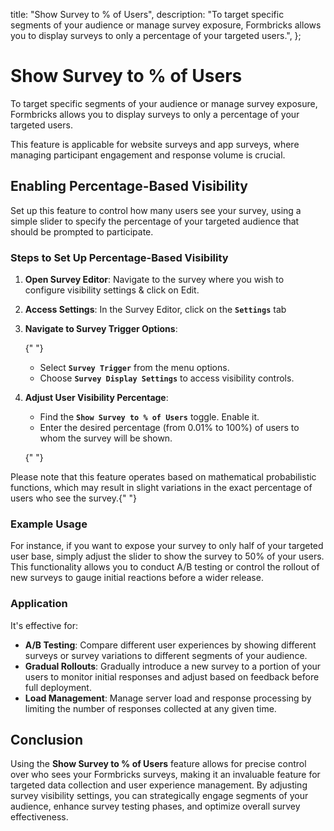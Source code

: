 

  title: "Show Survey to % of Users",
  description:
    "To target specific segments of your audience or manage survey exposure, Formbricks allows you to display surveys to only a percentage of your targeted users.",
};

# Show Survey to % of Users

To target specific segments of your audience or manage survey exposure, Formbricks allows you to display surveys to only a percentage of your targeted users.

<Note>
  This feature is applicable for website surveys and app surveys, where managing participant engagement and
  response volume is crucial.
</Note>

## **Enabling Percentage-Based Visibility**

Set up this feature to control how many users see your survey, using a simple slider to specify the percentage of your targeted audience that should be prompted to participate.

### **Steps to Set Up Percentage-Based Visibility**

1. **Open Survey Editor**: Navigate to the survey where you wish to configure visibility settings & click on Edit.
2. **Access Settings**: In the Survey Editor, click on the **`Settings`** tab
3. **Navigate to Survey Trigger Options**:

   {" "}

   <MdxImage
     src={StepOne}
     alt="Choose a link survey template"
     quality="100"
     className="max-w-full rounded-lg sm:max-w-3xl"
   />

   - Select **`Survey Trigger`** from the menu options.
   - Choose **`Survey Display Settings`** to access visibility controls.

4. **Adjust User Visibility Percentage**:

   - Find the **`Show Survey to % of Users`** toggle. Enable it.
   - Enter the desired percentage (from 0.01% to 100%) of users to whom the survey will be shown.

   {" "}

   <MdxImage
     src={StepTwo}
     alt="Choose a link survey template"
     quality="100"
     className="max-w-full rounded-lg sm:max-w-3xl"
   />

<Note>
  Please note that this feature operates based on mathematical probabilistic functions, which may result in
  slight variations in the exact percentage of users who see the survey.{" "}
</Note>

### **Example Usage**

For instance, if you want to expose your survey to only half of your targeted user base, simply adjust the slider to show the survey to 50% of your users. This functionality allows you to conduct A/B testing or control the rollout of new surveys to gauge initial reactions before a wider release.

### **Application**

It's effective for:

- **A/B Testing**: Compare different user experiences by showing different surveys or survey variations to different segments of your audience.
- **Gradual Rollouts**: Gradually introduce a new survey to a portion of your users to monitor initial responses and adjust based on feedback before full deployment.
- **Load Management**: Manage server load and response processing by limiting the number of responses collected at any given time.

## **Conclusion**

Using the **Show Survey to % of Users** feature allows for precise control over who sees your Formbricks surveys, making it an invaluable feature for targeted data collection and user experience management. By adjusting survey visibility settings, you can strategically engage segments of your audience, enhance survey testing phases, and optimize overall survey effectiveness.
